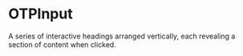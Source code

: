 # OTPInput
A series of interactive headings arranged vertically, each revealing a section of content when clicked.




